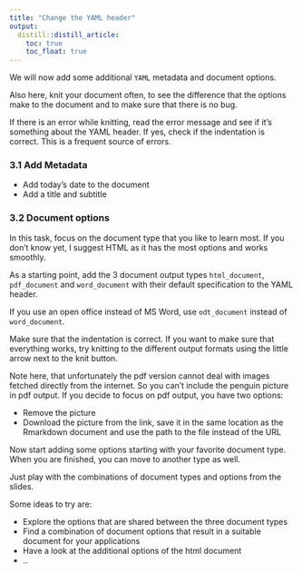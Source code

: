 ```yaml
---
title: "Change the YAML header"
output: 
  distill::distill_article:
    toc: true
    toc_float: true
---
```


We will now add some additional `YAML` metadata and document options.

Also here, knit your document often, to see the difference that the options make to the document
and to make sure that there is no bug.

If there is an error while knitting, read the error message and see if it's something about
the YAML header. If yes, check if the indentation is correct. This is a frequent 
source of errors.

### 3.1 Add Metadata

- Add today's date to the document
- Add a title and subtitle

### 3.2 Document options

In this task, focus on the document type that you like to learn most. If you don't know yet, I suggest HTML as it has the most options and works smoothly.

As a starting point, add the 3 document output types `html_document`, `pdf_document` and `word_document` with their default specification to the YAML header.

If you use an open office instead of MS Word, use `odt_document` instead of `word_document`.

Make sure that the indentation is correct. If you want to make sure that everything works, try knitting to the different output formats using the little arrow next to the knit button.

Note here, that unfortunately the pdf version cannot deal with images fetched directly from the internet. So you can't include the penguin picture in pdf output. If you decide to focus on pdf output, you have two options:

- Remove the picture
- Download the picture from the link, save it in the same location as the Rmarkdown document and use the path to the file instead of the URL

Now start adding some options starting with your favorite document type. When you are finished, you can move to another type as well. 

Just play with the combinations of document types and options from the slides.

Some ideas to try are:

- Explore the options that are shared between the three document types
- Find a combination of document options that result in a suitable document for your applications
- Have a look at the additional options of the html document
- ..

